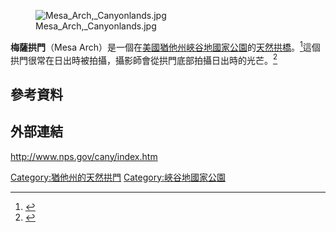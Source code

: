 {{expand|time=2014-09-20T14:01:35+00:00}}
{{Coord|38|23|17|N|109|51|49|W|region:US-UT_type:landmark|display=title}}
[[Image:Mesa_Arch,_Canyonlands.jpg|right]]

''' 梅薩拱門'''（Mesa Arch）是一個在[[美國|美國]][[猶他州|猶他州]][[峽谷地國家公園|峽谷地國家公園]]的[[天然拱|天然拱橋]]。<ref>{{Citation |last=Foos |first=Annabelle |year=1999 |title=Geology of the Moab Region (Arches, Dead Horse Point and Canyonlands) |publisher=National Park Service |language=en |url=http://www.nature.nps.gov/geology/education/foos/moab.pdf |accessdate=2014-09-20 |archive-date=2017-02-11 |archive-url=https://web.archive.org/web/20170211084259/http://www.nature.nps.gov/geology/education/foos/moab.pdf |dead-url=no }}</ref>這個拱門很常在日出時被拍攝，攝影師會從拱門底部拍攝日出時的光芒。<ref>{{Cite web |url= http://www.nps.gov/cany/photosmultimedia/virtualtour.htm |title= Virtual Tours - Canyonlands National Park (U.S. National Park Service) |author= U.S. National Park Service |date= September 13, 2007 |publisher= U.S. National Park Service |language= en |accessdate= September 20, 2014 |quote=  |archive-date= 2014-10-14 |archive-url= https://web.archive.org/web/20141014050438/http://www.nps.gov/cany/photosmultimedia/virtualtour.htm |dead-url= no }}</ref>

==參考資料==
{{Reflist}}

==外部連結==
http://www.nps.gov/cany/index.htm {{Wayback|url=http://www.nps.gov/cany/index.htm |date=20150619093141 }}
{{Commons category|Mesa Arch}}

{{Geo-term-stub}}

[[Category:猶他州的天然拱門|Category:猶他州的天然拱門]]
[[Category:峽谷地國家公園|Category:峽谷地國家公園]]